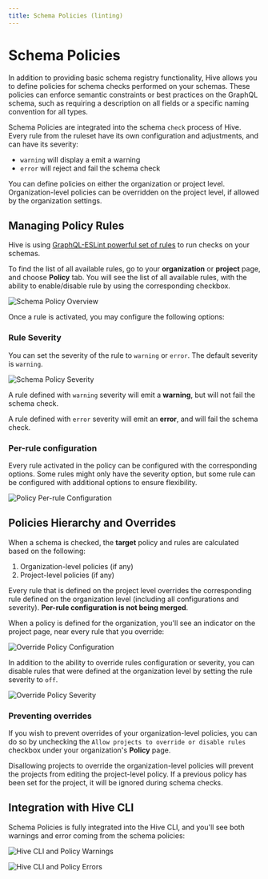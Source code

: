 ```yaml
---
title: Schema Policies (linting)
---
```



# Schema Policies

In addition to providing basic schema registry functionality, Hive allows you to define policies for
schema checks performed on your schemas. These policies can enforce semantic constraints or best
practices on the GraphQL schema, such as requiring a description on all fields or a specific naming
convention for all types.

Schema Policies are integrated into the schema `check` process of Hive. Every rule from the ruleset
have its own configuration and adjustments, and can have its severity:

- `warning` will display a emit a warning
- `error` will reject and fail the schema check

You can define policies on either the organization or project level. Organization-level policies can
be overridden on the project level, if allowed by the organization settings.

## Managing Policy Rules

Hive is using [GraphQL-ESLint powerful set of rules](https://the-guild.dev/graphql/eslint/rules) to
run checks on your schemas.

To find the list of all available rules, go to your **organization** or **project** page, and choose
**Policy** tab. You will see the list of all available rules, with the ability to enable/disable
rule by using the corresponding checkbox.

![Schema Policy Overview](/docs/pages/features/policy/policy-overview.png)

Once a rule is activated, you may configure the following options:

### Rule Severity

You can set the severity of the rule to `warning` or `error`. The default severity is `warning`.

![Schema Policy Severity](/docs/pages/features/policy/policy-severity.png)

A rule defined with `warning` severity will emit a **warning**, but will not fail the schema check.

A rule defined with `error` severity will emit an **error**, and will fail the schema check.

### Per-rule configuration

Every rule activated in the policy can be configured with the corresponding options. Some rules
might only have the severity option, but some rule can be configured with additional options to
ensure flexibility.

![Policy Per-rule Configuration](/docs/pages/features/policy/policy-rules-config.png)

## Policies Hierarchy and Overrides

When a schema is checked, the **target** policy and rules are calculated based on the following:

1. Organization-level policies (if any)
2. Project-level policies (if any)

Every rule that is defined on the project level overrides the corresponding rule defined on the
organization level (including all configurations and severity). **Per-rule configuration is not
being merged**.

When a policy is defined for the organization, you'll see an indicator on the project page, near
every rule that you override:

![Override Policy Configuration](/docs/pages/features/policy/policy-override-config.png)

In addition to the ability to override rules configuration or severity, you can disable rules that
were defined at the organization level by setting the rule severity to `off`.

![Override Policy Severity](/docs/pages/features/policy/policy-override-severity.png)

### Preventing overrides

If you wish to prevent overrides of your organization-level policies, you can do so by unchecking
the `Allow projects to override or disable rules` checkbox under your organization's **Policy**
page.

<Callout type="info">
  Disallowing projects to override the organization-level policies will prevent the projects from
  editing the project-level policy. If a previous policy has been set for the project, it will be
  ignored during schema checks.
</Callout>

## Integration with Hive CLI

Schema Policies is fully integrated into the Hive CLI, and you'll see both warnings and error coming
from the schema policies:

![Hive CLI and Policy Warnings](/docs/pages/features/policy/policy-cli-warning.png)

![Hive CLI and Policy Errors](/docs/pages/features/policy/policy-cli-error.png)
